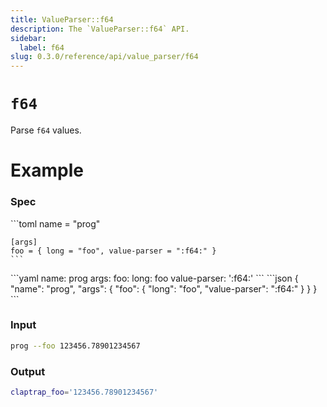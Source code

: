 ```yaml
---
title: ValueParser::f64
description: The `ValueParser::f64` API.
sidebar:
  label: f64
slug: 0.3.0/reference/api/value_parser/f64
---
```



# `f64` <LinkButton href="https://docs.rs/clap/latest/clap/value_parser/fn.f64.html" icon="open-book" variant="minimal" />

<Badge text="since 0.1.0" size="small" />

Parse `f64` values.

# Example

### Spec

<Tabs syncKey="format">
  <TabItem label="TOML">
    ```toml
    name = "prog"

    [args]
    foo = { long = "foo", value-parser = ":f64:" }
    ```
  </TabItem>

  <TabItem label="YAML">
    ```yaml
    name: prog
    args:
      foo:
        long: foo
        value-parser: ':f64:'
    ```
  </TabItem>

  <TabItem label="JSON">
    ```json
    {
      "name": "prog",
      "args": {
        "foo": {
          "long": "foo",
          "value-parser": ":f64:"
        }
      }
    }
    ```
  </TabItem>
</Tabs>

### Input

```bash
prog --foo 123456.78901234567
```

### Output

```bash
claptrap_foo='123456.78901234567'
```
